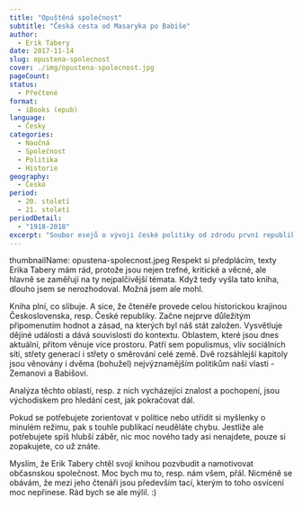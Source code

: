 ```yaml
---
title: "Opuštěná společnost"
subtitle: "Česká cesta od Masaryka po Babiše"
author:
  - Erik Tabery
date: 2017-11-14
slug: opustena-spolecnost
cover: ./img/opustena-spolecnost.jpg
pageCount:
status:
  - Přečtené
format:
  - iBooks (epub)
language:
  - Česky
categories:
  - Naučná
  - Společnost
  - Politika
  - Historie
geography:
  - Česko
period:
  - 20. století
  - 21. století
periodDetail:
  - "1918-2018"
excerpt: "Soubor esejů o vývoji české politiky od zdrodu první republiky až po současnost, ověnčená i prestižní cenou Magnesia Litera."
---
```


thumbnailName: opustena-spolecnost.jpeg
Respekt si předplácím, texty Erika Tabery mám rád, protože jsou nejen trefné, kritické a věcné, ale hlavně se zaměřují na ty nejpalčivější témata. Když tedy vyšla tato kniha, dlouho jsem se nerozhodoval. Možná jsem ale mohl.

Kniha plní, co slibuje. A sice, že čtenéře provede celou historickou krajinou Československa, resp. České republiky. Začne nejprve důležitým připomenutím hodnot a zásad, na kterých byl náš stát založen. Vysvětluje dějiné události a dává souvislosti do kontextu. Oblastem, které jsou dnes aktuální, přitom věnuje více prostoru. Patří sem populismus, vliv sociálních sítí, střety generací i střety o směrování celé země. Dvě rozsáhlejší kapitoly jsou věnovány i dvěma (bohužel) nejvýznamějším politikům naší vlasti - Zemanovi a Babišovi.

Analýza těchto oblastí, resp. z nich vycházející znalost a pochopení, jsou východiskem pro hledání cest, jak pokračovat dál.

Pokud se potřebujete zorientovat v politice nebo utřídit si myšlenky o minulém režimu, pak s touhle publikací neuděláte chybu. Jestliže ale potřebujete spíš hlubší záběr, nic moc nového tady asi nenajdete, pouze si zopakujete, co už znáte.

Myslím, že Erik Tabery chtěl svojí knihou pozvbudit a namotivovat občasnskou společnost. Moc bych mu to, resp. nám všem, přál. Nicméně se obávám, že mezi jeho čtenáři jsou především tací, kterým to toho osvícení moc nepřinese. Rád bych se ale mýlil. :)
